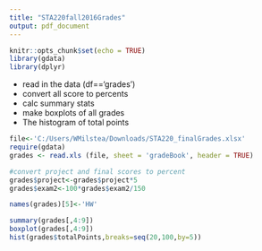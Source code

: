 ```yaml
---
title: "STA220fall2016Grades"
output: pdf_document
---
```


```r
knitr::opts_chunk$set(echo = TRUE)
library(gdata)
library(dplyr)
```

* read in the data (df=='grades')
* convert all score to percents
* calc summary stats
* make boxplots of all grades
* The histogram of total points 

```r
file<-'C:/Users/WMilstea/Downloads/STA220_finalGrades.xlsx'
require(gdata)
grades <- read.xls (file, sheet = 'gradeBook', header = TRUE)

#convert project and final scores to percent
grades$project<-grades$project*5
grades$exam2<-100*grades$exam2/150

names(grades)[5]<-'HW'
```

```r
summary(grades[,4:9])
boxplot(grades[,4:9])
hist(grades$totalPoints,breaks=seq(20,100,by=5))


```
